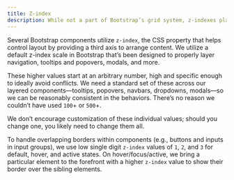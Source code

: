 ```yaml
---
title: Z-index
description: While not a part of Bootstrap’s grid system, z-indexes play an important part in how our components overlay and interact with one another.
---
```


Several Bootstrap components utilize `z-index`, the CSS property that helps control layout by providing a third axis to arrange content. We utilize a default z-index scale in Bootstrap that’s been designed to properly layer navigation, tooltips and popovers, modals, and more.

These higher values start at an arbitrary number, high and specific enough to ideally avoid conflicts. We need a standard set of these across our layered components—tooltips, popovers, navbars, dropdowns, modals—so we can be reasonably consistent in the behaviors. There’s no reason we couldn’t have used `100`+ or `500`+.

We don’t encourage customization of these individual values; should you change one, you likely need to change them all.

<ScssDocs name="zindex-stack" file="scss/_variables.scss" />

To handle overlapping borders within components (e.g., buttons and inputs in input groups), we use low single digit `z-index` values of `1`, `2`, and `3` for default, hover, and active states. On hover/focus/active, we bring a particular element to the forefront with a higher `z-index` value to show their border over the sibling elements.
